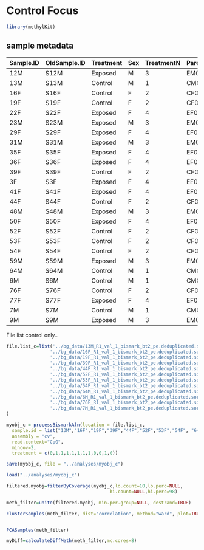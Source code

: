 
# Control Focus

```r
library(methylKit)
```

## sample metadata



|Sample.ID|OldSample.ID|Treatment|Sex|TreatmentN|Parent.ID|
|---------|------------|---------|---|----------|---------|
|12M      |S12M        |Exposed  |M  |3         |EM05     |
|13M      |S13M        |Control  |M  |1         |CM04     |
|16F      |S16F        |Control  |F  |2         |CF05     |
|19F      |S19F        |Control  |F  |2         |CF08     |
|22F      |S22F        |Exposed  |F  |4         |EF02     |
|23M      |S23M        |Exposed  |M  |3         |EM04     |
|29F      |S29F        |Exposed  |F  |4         |EF07     |
|31M      |S31M        |Exposed  |M  |3         |EM06     |
|35F      |S35F        |Exposed  |F  |4         |EF08     |
|36F      |S36F        |Exposed  |F  |4         |EF05     |
|39F      |S39F        |Control  |F  |2         |CF06     |
|3F       |S3F         |Exposed  |F  |4         |EF06     |
|41F      |S41F        |Exposed  |F  |4         |EF03     |
|44F      |S44F        |Control  |F  |2         |CF03     |
|48M      |S48M        |Exposed  |M  |3         |EM03     |
|50F      |S50F        |Exposed  |F  |4         |EF01     |
|52F      |S52F        |Control  |F  |2         |CF07     |
|53F      |S53F        |Control  |F  |2         |CF02     |
|54F      |S54F        |Control  |F  |2         |CF01     |
|59M      |S59M        |Exposed  |M  |3         |EM01     |
|64M      |S64M        |Control  |M  |1         |CM05     |
|6M       |S6M         |Control  |M  |1         |CM02     |
|76F      |S76F        |Control  |F  |2         |CF04     |
|77F      |S77F        |Exposed  |F  |4         |EF04     |
|7M       |S7M         |Control  |M  |1         |CM01     |
|9M       |S9M         |Exposed  |M  |3         |EM02     |





File list control only..

```r
file.list_c=list('../bg_data/13M_R1_val_1_bismark_bt2_pe.deduplicated.sorted.bam',
                '../bg_data/16F_R1_val_1_bismark_bt2_pe.deduplicated.sorted.bam',
                '../bg_data/19F_R1_val_1_bismark_bt2_pe.deduplicated.sorted.bam',
                '../bg_data/39F_R1_val_1_bismark_bt2_pe.deduplicated.sorted.bam',
                '../bg_data/44F_R1_val_1_bismark_bt2_pe.deduplicated.sorted.bam',
                '../bg_data/52F_R1_val_1_bismark_bt2_pe.deduplicated.sorted.bam',
                '../bg_data/53F_R1_val_1_bismark_bt2_pe.deduplicated.sorted.bam',
                '../bg_data/54F_R1_val_1_bismark_bt2_pe.deduplicated.sorted.bam',
                '../bg_data/64M_R1_val_1_bismark_bt2_pe.deduplicated.sorted.bam',
                '../bg_data/6M_R1_val_1_bismark_bt2_pe.deduplicated.sorted.bam',
                '../bg_data/76F_R1_val_1_bismark_bt2_pe.deduplicated.sorted.bam',
                '../bg_data/7M_R1_val_1_bismark_bt2_pe.deduplicated.sorted.bam'
)
```


```r
myobj_c = processBismarkAln(location = file.list_c,
  sample.id = list("13M","16F","19F","39F","44F","52F","53F","54F", "64M", "6M", "76F", "7M"),
  assembly = "cv",
  read.context="CpG",
  mincov=2,
  treatment = c(0,1,1,1,1,1,1,1,0,0,1,0))
```


```r
save(myobj_c, file = "../analyses/myobj_c")

```

```r
load("../analyses/myobj_c")
```


```r
filtered.myobj=filterByCoverage(myobj_c,lo.count=10,lo.perc=NULL,
                                      hi.count=NULL,hi.perc=98)

meth_filter=unite(filtered.myobj, min.per.group=NULL, destrand=TRUE)

clusterSamples(meth_filter, dist="correlation", method="ward", plot=TRUE)


PCASamples(meth_filter)

```

```r
myDiff=calculateDiffMeth(meth_filter,mc.cores=8)

```










